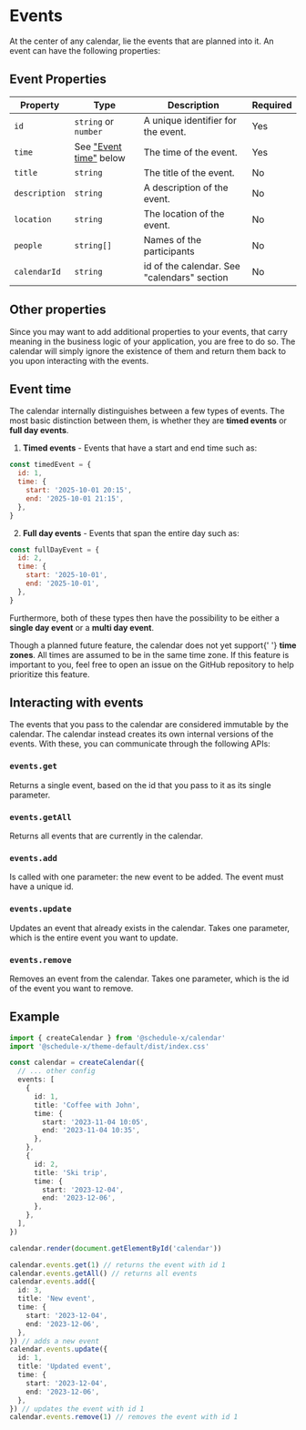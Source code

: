 # Events

At the center of any calendar, lie the events that are planned into it. An
event can have the following properties:

## Event Properties

| Property      | Type                                  | Description                                 | Required |
| ------------- | ------------------------------------- | ------------------------------------------- | -------- |
| `id`          | `string` or `number`                  | A unique identifier for the event.          | Yes      |
| `time`        | See ["Event time"](#event-time) below | The time of the event.                      | Yes      |
| `title`       | `string`                              | The title of the event.                     | No       |
| `description` | `string`                              | A description of the event.                 | No       |
| `location`    | `string`                              | The location of the event.                  | No       |
| `people`      | `string[]`                            | Names of the participants                   | No       |
| `calendarId`  | `string`                              | id of the calendar. See "calendars" section | No       |

## Other properties

Since you may want to add additional properties to your events, that carry meaning in the business logic of your
application, you are free to do so. The calendar will simply ignore the existence of them and return them back to
you upon interacting with the events.

## Event time

The calendar internally distinguishes between a few types of events. The most basic distinction between them, is
whether they are **timed events** or **full day events**.

1. **Timed events** - Events that have a start and end time such as:

```js
const timedEvent = {
  id: 1,
  time: {
    start: '2025-10-01 20:15',
    end: '2025-10-01 21:15',
  },
}
```

2. **Full day events** - Events that span the entire day such as:

```js
const fullDayEvent = {
  id: 2,
  time: {
    start: '2025-10-01',
    end: '2025-10-01',
  },
}
```

Furthermore, both of these types then have the possibility to be either a **single day event** or a **multi day event**.


<Callout type="info">
  Though a planned future feature, the calendar does not yet support{' '}
  <b>time zones</b>. All times are assumed to be in the same time zone. If this
  feature is important to you, feel free to open an issue on the GitHub
  repository to help prioritize this feature.
</Callout>

## Interacting with events

The events that you pass to the calendar are considered immutable by the calendar. The calendar instead creates its
own internal versions of the events. With these, you can communicate through the following APIs:

### `events.get`

Returns a single event, based on the id that you pass to it as its single parameter.

### `events.getAll`

Returns all events that are currently in the calendar.

### `events.add`

Is called with one parameter: the new event to be added. The event must have a unique id.

### `events.update`

Updates an event that already exists in the calendar. Takes one parameter, which is the entire event you want to update.

### `events.remove`

Removes an event from the calendar. Takes one parameter, which is the id of the event you want to remove.

## Example

```ts
import { createCalendar } from '@schedule-x/calendar'
import '@schedule-x/theme-default/dist/index.css'

const calendar = createCalendar({
  // ... other config
  events: [
    {
      id: 1,
      title: 'Coffee with John',
      time: {
        start: '2023-11-04 10:05',
        end: '2023-11-04 10:35',
      },
    },
    {
      id: 2,
      title: 'Ski trip',
      time: {
        start: '2023-12-04',
        end: '2023-12-06',
      },
    },
  ],
})

calendar.render(document.getElementById('calendar'))

calendar.events.get(1) // returns the event with id 1
calendar.events.getAll() // returns all events
calendar.events.add({
  id: 3,
  title: 'New event',
  time: {
    start: '2023-12-04',
    end: '2023-12-06',
  },
}) // adds a new event
calendar.events.update({
  id: 1,
  title: 'Updated event',
  time: {
    start: '2023-12-04',
    end: '2023-12-06',
  },
}) // updates the event with id 1
calendar.events.remove(1) // removes the event with id 1
```

